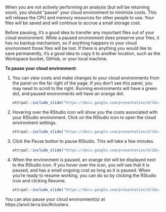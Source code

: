 When you are not actively performing an analysis (but will be returning soon), you should “pause” your cloud environment to minimize costs. This will release the CPU and memory resources for other people to use. Your files will be saved and will continue to accrue a small storage cost.

Before pausing, it’s a good idea to transfer any important files out of your cloud environment. While a paused environment does preserve your files, it has no backup mechanism, so if anything happens to your cloud environment those files will be lost. If there is anything you would like to save permanently, it’s a good idea to copy it to another location, such as the Workspace bucket, GitHub, or your local machine.

**To pause your cloud environment**:

1. You can view costs and make changes to your cloud environments from the panel on the far right of the page.  If you don’t see this panel, you may need to scroll to the right.  Running environments will have a green dot, and paused environments will have an orange dot.

    ```r
ottrpal::include_slide("https://docs.google.com/presentation/d/16s-TjOg19RrkxS9sM9fGfD0M_WIxlw-e8PFWDymjvRU/edit#slide=id.g230ed3a46c7_0_0")
    ```

1. Hovering over the RStudio icon will show you the costs associated with your RStudio environment.  Click on the RStudio icon to open the cloud environment settings.

    ```r
ottrpal::include_slide("https://docs.google.com/presentation/d/16s-TjOg19RrkxS9sM9fGfD0M_WIxlw-e8PFWDymjvRU/edit#slide=id.g230ed3a46c7_0_6")
    ```

1. Click the Pause button to pause RStudio.  This will take a few minutes.

    ```r
ottrpal::include_slide("https://docs.google.com/presentation/d/16s-TjOg19RrkxS9sM9fGfD0M_WIxlw-e8PFWDymjvRU/edit#slide=id.g230ed3a46c7_0_231")
    ```

1. When the environment is paused, an orange dot will be displayed next to the RStudio icon.  If you hover over the icon, you will see that it is paused, and has a small ongoing cost as long as it is paused.  When you’re ready to resume working, you can do so by clicking the RStudio icon and clicking Resume.

    ```r
ottrpal::include_slide("https://docs.google.com/presentation/d/16s-TjOg19RrkxS9sM9fGfD0M_WIxlw-e8PFWDymjvRU/edit#slide=id.g230ed3a46c7_0_237")
    ```

:::{.notice}
You can also pause your cloud environment(s) at https://anvil.terra.bio/#clusters.
:::

